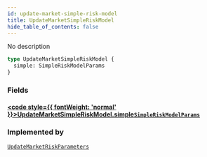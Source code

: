 ```yaml
---
id: update-market-simple-risk-model
title: UpdateMarketSimpleRiskModel
hide_table_of_contents: false
---
```








No description

```graphql
type UpdateMarketSimpleRiskModel {
  simple: SimpleRiskModelParams
}
```


### Fields

#### [<code style={{ fontWeight: 'normal' }}>UpdateMarketSimpleRiskModel.<b>simple</b></code>](#)<Bullet />[`SimpleRiskModelParams`](/docs/testnet/graphql/objects/simple-risk-model-params) <Badge class="secondary" text="object"/>
> 
> 



### Implemented by

[`UpdateMarketRiskParameters`](/docs/testnet/graphql/unions/update-market-risk-parameters)  <Badge class="secondary" text="union"/>



